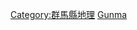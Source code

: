 {{日本行政區劃分類導航|河川}}
{{Commonscat|Rivers of Gunma prefecture}}

[[Category:群馬縣地理|Category:群馬縣地理]]
[[Category:日本各都道府縣河流|Gunma]]